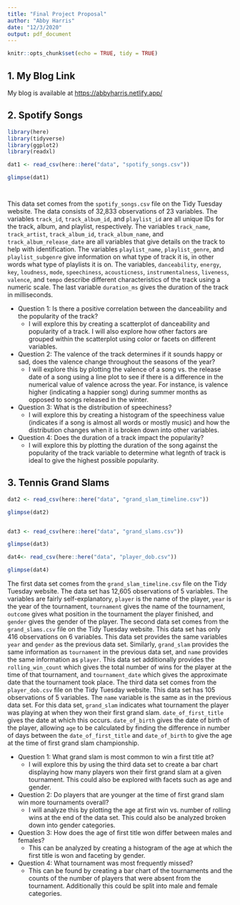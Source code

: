 ```yaml
---
title: "Final Project Proposal"
author: "Abby Harris"
date: "12/3/2020"
output: pdf_document
---
```


```r
knitr::opts_chunk$set(echo = TRUE, tidy = TRUE)
```

## 1. My Blog Link
My blog is available at [https://abbyharris.netlify.app/](https://abbyharris.netlify.app/) 



## 2. Spotify Songs
```r
library(here)
library(tidyverse)
library(ggplot2)
library(readxl)

dat1 <- read_csv(here::here("data", "spotify_songs.csv"))

glimpse(dat1)




```

This data set comes from the `spotify_songs.csv` file on the Tidy Tuesday website. The data consists of 32,833 observations of 23 variables. The variables `track_id`, `track_album_id`, and `playlist_id` are all unique IDs for the track, album, and playlist, respectively. The variables `track_name`, `track_artist`, `track_album_id`, `track_album_name`, and `track_album_release_date` are all variables that give details on the track to help with identification. The variables `playlist_name`, `playlist_genre`, and `playlist_subgenre` give information on what type of track it is, in other words what type of playlists it is on. The  variables, `danceability`, `energy`, `key`, `loudness`, `mode`, `speechiness`, `acousticness`, `instrumentalness`, `liveness`, `valence`, and `tempo` describe different characteristics of the track using a numeric scale. The last variable `duration_ms` gives the duration of the track in milliseconds.

* Question 1: Is there a positive correlation between the danceability and the popularity of the track?
  * I will explore this by creating a scatterplot of danceability and popularity of a track. I will also explore how other factors are grouped within the scatterplot using color or facets on different variables.  
* Question 2: The valence of the track determines if it sounds happy or sad, does the valence change throughout the seasons of the year?
  * I will explore this by plotting the valence of a song vs. the release date of a song using a line plot to see if there is a difference in the numerical value of valence across the year. For instance, is valence higher (indicating a happier song) during summer months as opposed to songs released in the winter. 
* Question 3: What is the distribution of speechiness? 
  * I will explore this by creating a histogram of the speechiness value (indicates if a song is almost all words or mostly music) and how the distribution changes when it is broken down into other variables. 
* Question 4: Does the duration of a track impact the popularity?
  * I will explore this by plotting the duration of the song against the popularity of the track variable to determine what legnth of track is ideal to give the highest possible popularity. 
  


## 3. Tennis Grand Slams
```r

dat2 <- read_csv(here::here("data", "grand_slam_timeline.csv"))

glimpse(dat2)


dat3 <- read_csv(here::here("data", "grand_slams.csv"))

glimpse(dat3)

dat4<- read_csv(here::here("data", "player_dob.csv"))

glimpse(dat4)


```
The first data set comes from the `grand_slam_timeline.csv` file on the Tidy Tuesday website. The data set has 12,605 observations of 5 variables. The variables are fairly self-explanatory, `player` is the name of the player, `year` is the year of the tournament, `tournament` gives the name of the tournament, `outcome` gives what position in the tournament the player finished, and `gender` gives the gender of the player. 
The second data set comes from the `grand_slams.csv` file on the Tidy Tuesday website. This data set has only 416 observations on 6 variables. This data set provides the same variables `year` and `gender` as the previous data set. Similarly, `grand_slam` provides the same information as `tournament` in the previous data set, and `name` provides the same information as `player`. This data set additionally provides the `rolling_win_count` which gives the total number of wins for the player at the time of that tournament, and `tournament_date` which gives the approximate date that the tournament took place. 
The third data set comes from the `player_dob.csv` file on the Tidy Tuesday website. This data set has 105 observations of 5 variables. The `name` variable is the same as in the previous data set. For this data set, `grand_slam` indicates what tournament the player was playing at when they won their first grand slam. `date_of_first_title` gives the date at which this occurs. `date_of_birth` gives the date of birth of the player, allowing `age` to be calculated by finding the difference in number of days between the `date_of_first_title` and `date_of_birth` to give the age at the time of first grand slam championship. 

* Question 1: What grand slam is most common to win a first title at?
  * I will explore this by using the third data set to create a bar chart displaying how many players won their first grand slam at a given tournament. This could also be explored with facets such as age and gender. 
* Question 2: Do players that are younger at the time of first grand slam win more tournaments overall?
  * I will analyze this by plotting the age at first win vs. number of rolling wins at the end of the data set. This could also be analyzed broken down into gender categories. 
* Question 3: How does the age of first title won differ between males and females?
  * This can be analyzed by creating a histogram of the age at which the first title is won and faceting by gender. 
* Question 4: What tournament was most frequently missed? 
  * This can be found by creating a bar chart of the tournaments and the counts of the number of players that were absent from the tournament. Additionally this could be split into male and female categories.